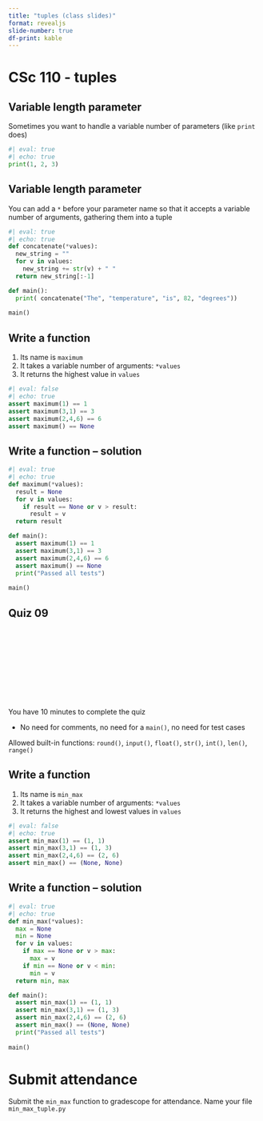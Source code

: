 ```yaml
---
title: "tuples (class slides)"
format: revealjs
slide-number: true
df-print: kable
---
```


# CSc 110 - tuples

## Variable length parameter

Sometimes you want to handle a variable number of parameters (like `print` does)

```python
#| eval: true
#| echo: true
print(1, 2, 3)
```

## Variable length parameter

You can add a `*` before your parameter name so that it accepts a variable number of arguments, gathering them into a tuple

```python
#| eval: true
#| echo: true
def concatenate(*values):
  new_string = ""
  for v in values:
    new_string += str(v) + " "
  return new_string[:-1]

def main():
  print( concatenate("The", "temperature", "is", 82, "degrees"))
  
main()
```

## Write a function

1.  Its name is `maximum`
2.  It takes a variable number of arguments: `*values`
3.  It returns the highest value in `values`

```python
#| eval: false
#| echo: true
assert maximum(1) == 1
assert maximum(3,1) == 3
assert maximum(2,4,6) == 6
assert maximum() == None
```

## Write a function -- solution

```python
#| eval: true
#| echo: true
def maximum(*values):
  result = None
  for v in values:
    if result == None or v > result:
      result = v
  return result

def main():
  assert maximum(1) == 1
  assert maximum(3,1) == 3
  assert maximum(2,4,6) == 6
  assert maximum() == None
  print("Passed all tests")
  
main()
```


## Quiz 09

<center>
<div class="cleanslate w24tz-current-time w24tz-large" style="display: inline-block !important; visibility: hidden !important; min-width:300px !important; min-height:145px !important;"><a href="//24timezones.com/Tucson/time" style="text-decoration: none" class="clock24" id="tz24-1695057604-c1393-eyJob3VydHlwZSI6IjEyIiwic2hvd2RhdGUiOiIwIiwic2hvd3NlY29uZHMiOiIwIiwiY29udGFpbmVyX2lkIjoiY2xvY2tfYmxvY2tfY2I2NTA4ODZjNDg0OWVlIiwidHlwZSI6ImRiIiwibGFuZyI6ImVuIn0=" title="World Time :: Tucson" target="_blank" rel="nofollow"></a>current time<div id="clock_block_cb650886c4849ee"></div></div>
<script type="text/javascript" src="//w.24timezones.com/l.js" async></script>
</center>

You have 10 minutes to complete the quiz

* No need for comments, no need for a `main()`, no need for test cases

Allowed built-in functions: `round()`, `input()`, `float()`, `str()`, `int()`, `len()`, `range()` 

## Write a function

1.  Its name is `min_max`
2.  It takes a variable number of arguments: `*values`
3.  It returns the highest and lowest values in `values`

```python
#| eval: false
#| echo: true
assert min_max(1) == (1, 1)
assert min_max(3,1) == (1, 3)
assert min_max(2,4,6) == (2, 6)
assert min_max() == (None, None)
```

## Write a function -- solution

```python
#| eval: true
#| echo: true
def min_max(*values):
  max = None
  min = None
  for v in values:
    if max == None or v > max:
      max = v
    if min == None or v < min:
      min = v
  return min, max

def main():
  assert min_max(1) == (1, 1)
  assert min_max(3,1) == (1, 3)
  assert min_max(2,4,6) == (2, 6)
  assert min_max() == (None, None)
  print("Passed all tests")
  
main()
```

# Submit attendance

Submit the `min_max` function to gradescope for attendance. Name your file `min_max_tuple.py`